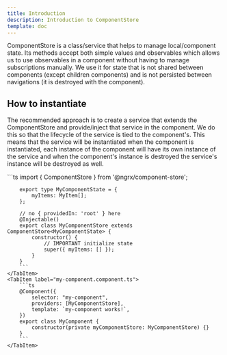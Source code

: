 ```yaml
---
title: Introduction
description: Introduction to ComponentStore
template: doc
---
```



ComponentStore is a class/service that helps to manage local/component state. Its methods accept both simple values and observables which allows us to use observables in a component without having to manage subscriptions manually. We use it for state that is not shared between components (except children components) and is not persisted between navigations (it is destroyed with the component).

## How to instantiate

The recommended approach is to create a service that extends the ComponentStore and provide/inject that service in the component. We do this so that the lifecycle of the service is tied to the component's. This means that the service will be instantiated when the component is instantiated, each instance of the component will have its own instance of the service and when the component's instance is destroyed the service's instance will be destroyed as well.

<Tabs>
	<TabItem label="my-component.store.ts">
		```ts
		import { ComponentStore } from '@ngrx/component-store';

    	export type MyComponentState = {
    		myItems: MyItem[];
    	};

    	// no { providedIn: 'root' } here
    	@Injectable()
    	export class MyComponentStore extends ComponentStore<MyComponentState> {
    		constructor() {
    			// IMPORTANT initialize state
    			super({ myItems: [] });
    		}
    	}
    	```
    </TabItem>
    <TabItem label="my-component.component.ts">
    	```ts
    	@Component({
    		selector: "my-component",
    		providers: [MyComponentStore],
    		template: `my-component works!`,
    	})
    	export class MyComponent {
    		constructor(private myComponentStore: MyComponentStore) {}
    	}
    	```
    </TabItem>

</Tabs>
